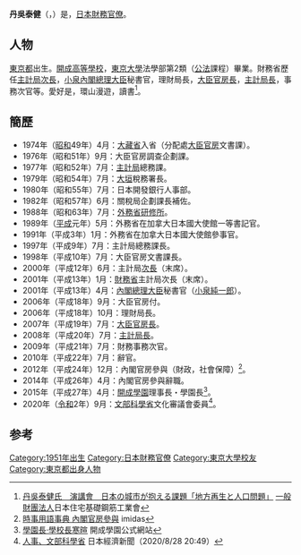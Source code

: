 '''丹吳泰健'''（{{jpn|j=丹呉 泰健|hg=たんご やすたけ|rm=Tango Yasutake}}，{{bd|1951年|3月21日|||Tango Yasutake}}）是，[[日本|日本]][[財務省|財務]][[官僚|官僚]]。

== 人物 ==
[[東京都|東京都]]出生。[[开成初级中学·高级中学|開成高等學校]]，[[东京大学|東京大學]]法學部第2類（[[公法|公法]]課程）畢業。財務省歷任[[財務省主計局|主計局]][[次长|次長]]，[[小泉纯一郎|小泉]][[日本內閣總理大臣|內閣總理大臣]]秘書官，理財局長，[[財務省大臣官房#官房長|大臣官房長]]，[[財務省主計局#主計局長|主計局長]]，事務次官等。愛好是，環山漫遊，讀書<ref>[http://jhr-net.jp/tango_lecture/ 丹吳泰健氏　演講會　日本の城市が抱える課題「地方再生と人口問題」] {{Wayback|url=http://jhr-net.jp/tango_lecture/ |date=20161105154131 }} [[財團法人|一般財團法人]]日本住宅基礎鋼筋工業會</ref>。

== 簡歷 ==
*1974年（[[昭和|昭和]]49年）4月：[[大藏省|大藏省]]入省（分配處[[財務省大臣官房|大臣官房]]文書課）。
*1976年（昭和51年）9月：大臣官房調查企劃課。
*1977年（昭和52年）7月：[[財務省主計局|主計局]]總務課。
*1979年（昭和54年）7月：[[大垣市|大垣]]稅務署長。
*1980年（昭和55年）7月：日本開發銀行人事部。
*1982年（昭和57年）6月：關稅局企劃課長補佐。
*1988年（昭和63年）7月：[[日本外務省#設施等機關|外務省研修所]]。
*1989年（[[平成|平成]]元年）5月：外務省在加拿大日本國大使館一等書記官。
*1991年（平成3年）1月：外務省在加拿大日本國大使館參事官。
*1997年（平成9年）7月：主計局總務課長。
*1998年（平成10年）7月：大臣官房文書課長。
*2000年（平成12年）6月：主計局[[次长|次長]]（末席）。
*2001年（平成13年）1月：[[財務省|財務省]]主計局次長（末席）。
*2001年（平成13年）4月：[[日本內閣總理大臣|內閣總理大臣]]秘書官（[[小泉纯一郎|小泉純一郎]]）。
*2006年（平成18年）9月：大臣官房付。
*2006年（平成18年）10月：理財局長。
*2007年（平成19年）7月：[[財務省大臣官房|大臣官房長]]。
*2008年（平成20年）7月：[[財務省主計局#主計局長|主計局長]]。
*2009年（平成21年）7月：財務事務次官。
*2010年（平成22年）7月：辭官。
*2012年（平成24年）12月：內閣官房參與（財政，社會保障）<ref>[https://imidas.jp/genre/detail/C-109-0701.html 時事用語事典 內閣官房參與] {{Wayback|url=https://imidas.jp/genre/detail/C-109-0701.html |date=20201021023945 }} imidas</ref>。
*2014年（平成26年）4月：內閣官房參與辭職。
*2015年（平成27年）4月：[[开成初级中学·高级中学|開成學園]]理事長・學園長<ref>[https://kaiseigakuen.jp/about/greeting/ 學園長·學校長寒暄] {{Wayback|url=https://kaiseigakuen.jp/about/greeting/ |date=20200510073531 }} 開成學園公式網站</ref>。
*2020年（[[令和|令和]]2年）9月：[[文部科學省|文部科學省]]文化審議會委員<ref>[https://www.nikkei.com/article/DGXMZO63200480Y0A820C2EA4000/ 人事、文部科學省] {{Wayback|url=https://www.nikkei.com/article/DGXMZO63200480Y0A820C2EA4000/ |date=20210125023730 }} 日本經濟新聞（2020/8/28 20:49）</ref>。

== 参考 ==
{{refs}}
{{start box}}
{{s-gov}}
{{succession box
| title = {{Flagicon|JPN}} 財務事務次官
| before = 杉本和行
| years = 2009年—2010年
| after = 勝榮二郎
}}
{{succession box
| title = {{Flagicon|JPN}} [[財務省主計局#主計局長|主計局長]]
| before = 杉本和行
| years = 2008年—2009年
| after = 勝榮二郎
}}
{{succession box
| title = {{Flagicon|JPN}} [[財務省大臣官房#官房長|財務省大臣官房長]]
| before = 杉本和行
| years = 2007年—2008年
| after = 勝榮二郎
}}
{{succession box
| title = {{Flagicon|JPN}} 財務省理財局長
| before = [[牧野治郎|牧野治郎]]
| years = 2006年—2007年
| after = 勝榮二郎
}}
{{succession box
| title = {{Flagicon|JPN}} 內閣總理大臣秘書官（事務擔當）
| before = 杉本和行
| years = 2001年—2006年
| after = [[田中一穗|田中一穗]]
}}
{{succession box
| title = {{Flagicon|JPN}} [[財務省主計局|財務省主計局]]次長（末席）
| before = 津田廣喜
| years = 2000年—2001年
| after = 杉本和行
}}
{{end box}}
{{normdaten}}
{{DEFAULTSORT:Tango Yasutake}}
[[Category:1951年出生|Category:1951年出生]]
[[Category:日本財務官僚|Category:日本財務官僚]]
[[Category:東京大學校友|Category:東京大學校友]]
[[Category:東京都出身人物|Category:東京都出身人物]]